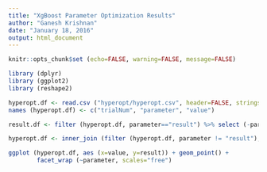 ```yaml
---
title: "XgBoost Parameter Optimization Results"
author: "Ganesh Krishnan"
date: "January 18, 2016"
output: html_document
---
```


```r
knitr::opts_chunk$set (echo=FALSE, warning=FALSE, message=FALSE)
```


```r
library (dplyr)
library (ggplot2)
library (reshape2)

hyperopt.df <- read.csv ("hyperopt/hyperopt.csv", header=FALSE, stringsAsFactors = FALSE) %>% tbl_df()
names (hyperopt.df) <- c("trialNum", "parameter", "value")

result.df <- filter (hyperopt.df, parameter=="result") %>% select (-parameter, result=value) 

hyperopt.df <- inner_join (filter (hyperopt.df, parameter != "result"), result.df)

ggplot (hyperopt.df, aes (x=value, y=result)) + geom_point() + 
        facet_wrap (~parameter, scales="free")
```

